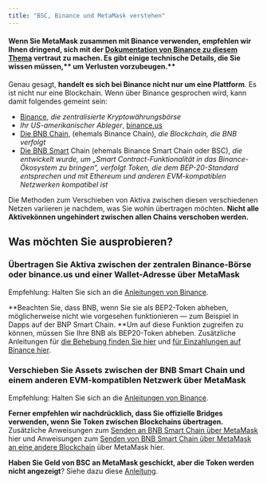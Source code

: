 ```yaml
---
title: "BSC, Binance und MetaMask verstehen"
---
```


#### Wenn Sie MetaMask zusammen mit Binance verwenden, empfehlen wir Ihnen dringend, sich mit der [Dokumentation von Binance zu diesem Thema](https://docs.binance.org/smart-chain/wallet/metamask.html) vertraut zu machen. Es gibt einige technische Details, die Sie wissen müssen,** um Verlusten vorzubeugen.**

Genau gesagt, **handelt es sich bei Binance nicht nur um eine Plattform**. Es ist nicht nur eine Blockchain. Wenn über Binance gesprochen wird, kann damit folgendes gemeint sein:

- [Binance](https://www.binance.com/en), _die zentralisierte Kryptowährungsbörse_
- _Ihr US-amerikanischer Ableger_, [binance.us](https://www.binance.us/en/home)
- [Die BNB Chain](https://www.binance.com/en/blog/all/binance-chain-blockchain-for-exchanging-the-world-304219301536473088), (ehemals Binance Chain), _die Blockchain, die BNB verfolgt_
- [Die BNB Smart](https://www.binance.org/en/smartChain) Chain (ehemals Binance Smart Chain oder BSC), _die entwickelt wurde, um „Smart Contract-Funktionalität in das Binance-Ökosystem zu bringen“, verfolgt Token, die dem BEP-20-Standard entsprechen und mit Ethereum und anderen EVM-kompatiblen Netzwerken kompatibel ist_

Die Methoden zum Verschieben von Aktiva zwischen diesen verschiedenen Netzen variieren je nachdem, was Sie wohin übertragen möchten. **Nicht alle Aktivekönnen ungehindert zwischen allen Chains verschoben werden.**

## Was möchten Sie ausprobieren?

### Übertragen Sie Aktiva zwischen der zentralen Binance-Börse oder binance.us und einer Wallet-Adresse über MetaMask

Empfehlung: Halten Sie sich an die [Anleitungen von Binance](https://www.binance.com/en/support/faq/115003670492).

**Beachten Sie, dass BNB, wenn Sie sie als BEP2-Token abheben, möglicherweise nicht wie vorgesehen funktionieren — zum Beispiel in Dapps auf der BNP Smart Chain. **Um auf diese Funktion zugreifen zu können, müssen Sie Ihre BNB als BEP20-Token abheben. Zusätzliche Anleitungen für [die Behebung finden Sie hier](/networks-and-sidechains/binance/receiving-funds-from-binance) und [für Einzahlungen auf Binance hier](/networks-and-sidechains/binance/transferring-assets-to-the-binance-exchange).

### Verschieben Sie Assets zwischen der BNB Smart Chain und einem anderen EVM-kompatiblen Netzwerk über MetaMask

Empfehlung: Halten Sie sich an die [Anleitungen von Binance](https://academy.binance.com/en/articles/how-to-recover-crypto-transferred-to-the-wrong-network-on-binance).

**Ferner empfehlen wir nachdrücklich, dass Sie offizielle Bridges verwenden, wenn Sie Token zwischen Blockchains übertragen.** Zusätzliche Anweisungen zum [Senden an BNB Smart Chain über MetaMask](/networks-and-sidechains/binance/sending-assets-to-binance-bnb-smart-chain) hier und Anweisungen zum [Senden von BNB Smart Chain über MetaMask an eine andere Blockchain](/networks-and-sidechains/binance/how-to-send-tokens-from-bsc-to-ethereum-or-other-chains) über MetaMask hier.

**Haben Sie Geld von BSC an MetaMask geschickt, aber die Token werden nicht angezeigt**? Siehe dazu diese [Anleitung](/managing-my-tokens/moving-your-tokens/i-have-sent-funds-from-binance-smart-chain-to-metamask-but-i-dont-see-the-tokens-in-my-metamask-wallet).
